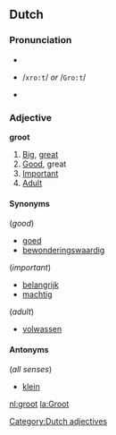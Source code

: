 ==Dutch==
===Pronunciation===
*{{IPA|/xroːt/ ''or'' /ɣroːt/}}
*{{SAMPA}} /<tt>xro:t</tt>/ ''or'' /<tt>Gro:t</tt>/
*{{audio|nl-groot.ogg|Audio}}

===Adjective===
'''groot'''
#[[big|Big]], [[great]]
#[[good|Good]], great
#[[important|Important]]
#[[adult|Adult]]

====Synonyms====
(''good'')
*[[goed]]
*[[bewonderingswaardig]]

(''important'')
*[[belangrijk]]
*[[machtig]]

(''adult'')
*[[volwassen]]

====Antonyms====
(''all senses'')
*[[klein]]

[[Category:Dutch adjectives]]

[[nl:groot]]
[[la:Groot]]